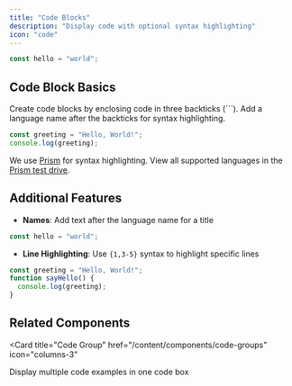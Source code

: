 ```yaml
---
title: "Code Blocks"
description: "Display code with optional syntax highlighting"
icon: "code"
---
```


<RequestExample>

```javascript
const hello = "world";
```

</RequestExample>

## Code Block Basics

Create code blocks by enclosing code in three backticks (\`\`\`). Add a language name after the backticks for syntax highlighting.

```javascript
const greeting = "Hello, World!";
console.log(greeting);
```

We use [Prism](https://prismjs.com/#supported-languages) for syntax highlighting. View all supported languages in the [Prism test drive](https://prismjs.com/test.html#language=markup).

## Additional Features

- **Names**: Add text after the language name for a title
```javascript Example Code
const hello = "world";
```

- **Line Highlighting**: Use `{1,3-5}` syntax to highlight specific lines
```javascript {1,3}
const greeting = "Hello, World!";
function sayHello() {
  console.log(greeting);
}
```

## Related Components

<Card
  title="Code Group"
  href="/content/components/code-groups"
  icon="columns-3"
>
  Display multiple code examples in one code box
</Card>
</fileContent>
</invoke>